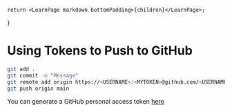 	return <LearnPage markdown bottomPadding>{children}</LearnPage>;
}


# Using Tokens to Push to GitHub
```sh
git add .
git commit -m "Message"
git remote add origin https://<USERNAME>:<MYTOKEN>@github.com/<USERNAME>/<REPO>.git
git push origin main
```

You can generate a GitHub personal access token [here](https://github.com/settings/tokens)

